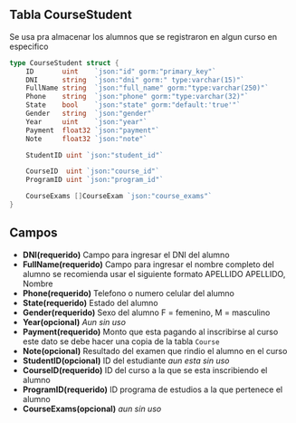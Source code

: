 ## Tabla CourseStudent
Se usa pra almacenar los alumnos que se registraron en algun curso en especifico
```go
type CourseStudent struct {
	ID       uint    `json:"id" gorm:"primary_key"`
	DNI      string  `json:"dni" gorm:" type:varchar(15)"`
	FullName string  `json:"full_name" gorm:"type:varchar(250)"`
	Phone    string  `json:"phone" gorm:"type:varchar(32)"`
	State    bool    `json:"state" gorm:"default:'true'"`
	Gender   string  `json:"gender"`
	Year     uint    `json:"year"`
	Payment  float32 `json:"payment"`
	Note     float32 `json:"note"`

	StudentID uint `json:"student_id"`

	CourseID  uint `json:"course_id"`
	ProgramID uint `json:"program_id"`

	CourseExams []CourseExam `json:"course_exams"`
}
```

## Campos
- **DNI(requerido)** Campo para ingresar el DNI del alumno
- **FullName(requerido)** Campo para ingresar el nombre completo del alumno se recomienda usar el siguiente formato APELLIDO APELLIDO, Nombre
- **Phone(requerido)** Telefono o numero celular del alumno
- **State(requerido)** Estado del alumno
- **Gender(requerido)** Sexo del alumno F = femenino, M = masculino
- **Year(opcional)** *Aun sin uso*
- **Payment(requerido)** Monto que esta pagando al inscribirse al curso este dato se debe hacer una copia de la tabla  `Course`
- **Note(opcional)** Resultado del examen que rindio el alumno en el curso
- **StudentID(opcional)** ID del estudiante *aun esta sin uso*
- **CourseID(requerido)** ID del curso a la que se esta inscribiendo el alumno
- **ProgramID(requerido)** ID programa de estudios a la que pertenece el alumno
- **CourseExams(opcional)** *aun sin uso*